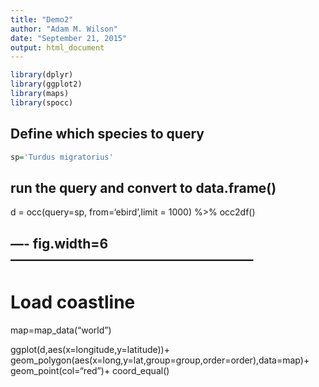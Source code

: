 ```yaml
---
title: "Demo2"
author: "Adam M. Wilson"
date: "September 21, 2015"
output: html_document
---
```


```r
library(dplyr)
library(ggplot2)
library(maps)
library(spocc)
```

## Define which species to query
```r
sp='Turdus migratorius'
```

## run the query and convert to data.frame()
d = occ(query=sp, from='ebird',limit = 1000) %>% occ2df()

## ---- fig.width=6--------------------------------------------------------
# Load coastline
map=map_data("world")

ggplot(d,aes(x=longitude,y=latitude))+
  geom_polygon(aes(x=long,y=lat,group=group,order=order),data=map)+
  geom_point(col="red")+
  coord_equal()

